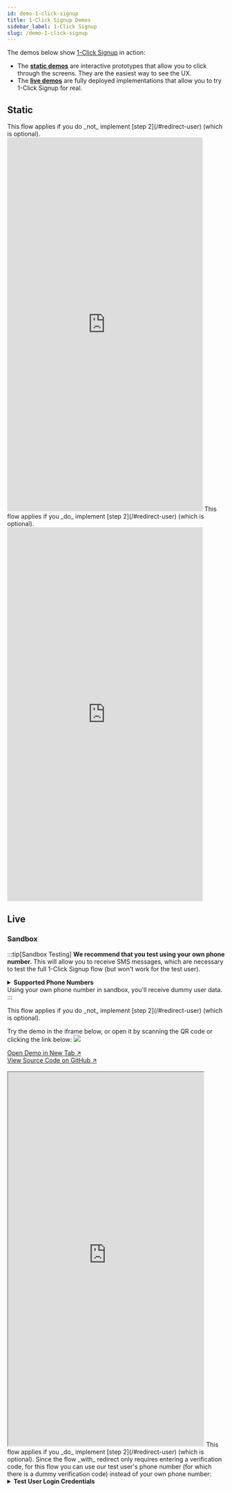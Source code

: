 ```yaml
---
id: demo-1-click-signup
title: 1-Click Signup Demos
sidebar_label: 1-Click Signup
slug: /demo-1-click-signup
---
```



The demos below show [1-Click Signup](/) in action:

- The [**static demos**](#static) are interactive prototypes that allow you to click through the screens. They are the easiest way to see the UX.
- The [**live demos**](#live) are fully deployed implementations that allow you to try 1-Click Signup for real.

## Static

<Tabs groupId='redirect'>
  <TabItem value='without' label='Without Redirect' default>
    This flow applies if you do _not_ implement [step 2](/#redirect-user) (which
    is optional).
    <iframe
      src='https://marvelapp.com/prototype/10711a01?emb=1&iosapp=false&frameless=false'
      width='453'
      height='864'
      allowTransparency='true'
      frameborder='0'
    ></iframe>
  </TabItem>
  <TabItem value='with' label='With Redirect'>
    This flow applies if you _do_ implement [step 2](/#redirect-user) (which is
    optional).
    <iframe
      src='https://marvelapp.com/prototype/7cci0hj?emb=1&iosapp=false&frameless=false'
      width='453'
      height='864'
      allowTransparency='true'
      frameborder='0'
    ></iframe>
  </TabItem>
</Tabs>

## Live

### Sandbox

:::tip[Sandbox Testing]
**We recommend that you test using your own phone number.** This will allow you to receive SMS messages, which are necessary to test the full 1-Click Signup flow (but won't work for the test user).

<details>
    <summary><b>Supported Phone Numbers</b></summary>

    Currently, only US phone numbers work with 1-Click Signup (and we're able to source verified data for 95% of these numbers).

</details>
Using your own phone number in sandbox, you'll receive dummy user data.
:::

<Tabs groupId="redirect">
    <TabItem value="without" label="Without Redirect" default>
        <p>
            This flow applies if you do _not_ implement [step 2](/#redirect-user) (which is optional).
        </p>
        <p>
            Try the demo in the iframe below, or open it by scanning the QR code or clicking the link below:
            <img style={{maxWidth:10+'rem'}} src="/img/demo-1-click-signup-without-redirect-sandbox.svg"/>
        </p>
        <div>
            <a href='https://1click.demo.sandbox-verifiedinc.com' target='_blank'>Open Demo in New Tab ↗</a>
        </div>
        <div>
            <a href='https://github.com/VerifiedInc/Kredita-Demo-Web' target='_blank'>View Source Code on GitHub ↗</a>
        </div>
        <br/>
        <iframe
            src='https://1click.demo.sandbox-verifiedinc.com'
            width='453'
            height='864'
            style={{border:1+'px solid'}} 
        ></iframe>
    </TabItem>
    <TabItem value="with" label="With Redirect">
        This flow applies if you _do_ implement [step 2](/#redirect-user) (which is optional).
        <Admonition type="note" title="Sandbox Testing">
            Since the flow _with_ redirect only requires entering a verification code, for this flow you can use our test user's phone number (for which there is a dummy verification code) instead of your own phone number:
            <details>
                <summary><b>Test User Login Credentials</b></summary>

                ```text title="Phone"
                +10123456789
                ```
                ```text title="Email"
                richard@piedpiper.net
                ```
                ```text title="Verification Code"
                111111
                ```
            </details>
        </Admonition>
        Since this demo involves a redirect, we can't display it an iframe for security reasons, so please open it by scanning the QR code or clicking the link below:
        <img style={{maxWidth:10+'rem'}} src="/img/demo-1-click-signup-with-redirect-sandbox.svg"/>
        <div>
            <a href='https://1click.demo.sandbox-verifiedinc.com?verificationOptions=only_code' target='_blank'>Open Demo in New Tab ↗</a>
        </div>
        <div>
            <a href='https://github.com/VerifiedInc/Kredita-Demo-Web' target='_blank'>View Source Code on GitHub ↗</a>
        </div>
    </TabItem>

</Tabs>

### Production

:::warning[Production Usage]
**In production, you need to use own phone number.** The verified data we return will be your data!

<details>
    <summary><b>Supported Phone Numbers</b></summary>

    Currently, only US phone numbers work with 1-Click Signup (and we're able to source verified data for 95% of these numbers).

</details>
If your phone number doesn't work with 1-Click Signup in production (and your phone number is a US number), that means it's in the 5% of US numbers we can't source verified data for. However, you can still manually input data to complete the flow.
:::

<Tabs groupId='redirect'>
  <TabItem value='without' label='Without Redirect' default>
    <p>
      This flow applies if you do _not_ implement [step 2](/#redirect-user)
      (which is optional).
    </p>
    <p>
      Try the demo in the iframe below, or open it by scanning the QR code or
      clicking the link below:
      <img
        style={{ maxWidth: 10 + 'rem' }}
        src='/img/demo-1-click-signup-without-redirect-production.svg'
      />
    </p>
    <div>
      <a href='https://1click.demo.verified.inc' target='_blank'>
        Open Demo in New Tab ↗
      </a>
    </div>
    <div>
      <a href='https://github.com/VerifiedInc/Kredita-Demo-Web' target='_blank'>
        View Source Code on GitHub ↗
      </a>
    </div>
    <br />
    <iframe
      src='https://1click.demo.verified.inc'
      width='453'
      height='864'
      style={{ border: 1 + 'px solid' }}
    ></iframe>
  </TabItem>
  <TabItem value='with' label='With Redirect'>
    <p>
      This flow applies if you _do_ implement [step 2](/#redirect-user) (which
      is optional).
    </p>
    <p>
      Since this demo involves a redirect, we can't display it an iframe, so
      please open it by scanning the QR code or clicking the link below:
    </p>
    <img
      style={{ maxWidth: 10 + 'rem' }}
      src='/img/demo-1-click-signup-with-redirect-production.svg'
    />
    <div>
      <a
        href='https://1click.demo.verified.inc?verificationOptions=only_code'
        target='_blank'
      >
        Open Demo in New Tab ↗
      </a>
    </div>
    <div>
      <a href='https://github.com/VerifiedInc/Kredita-Demo-Web' target='_blank'>
        View Source Code on GitHub ↗
      </a>
    </div>
  </TabItem>
</Tabs>
